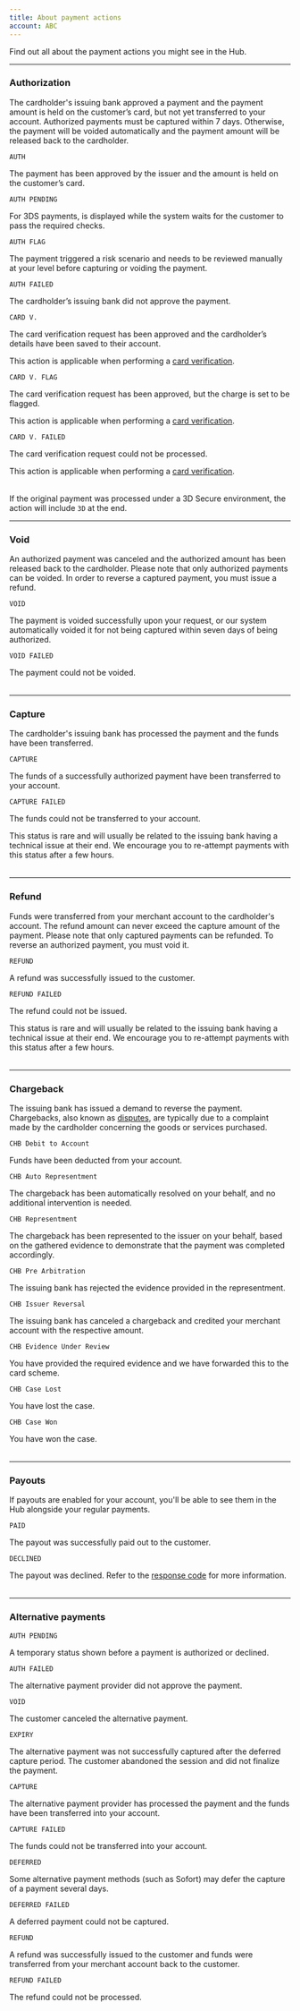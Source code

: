 ```yaml
---
title: About payment actions
account: ABC
---
```


Find out all about the payment actions you might see in the Hub.

---

### Authorization

The cardholder's issuing bank approved a payment and the payment amount is held on the customer’s card, but not yet transferred to your account. Authorized payments must be captured within 7 days. Otherwise, the payment will be voided automatically and the payment amount will be released back to the cardholder. 

<Table>
<TableHead headers={['Action', 'Description']} />
<TableBody>

<TableRow>
<TableCell>

`AUTH`

</TableCell>
<TableCell>

The payment has been approved by the issuer and the amount is held on the customer’s card.

</TableCell>
</TableRow>

<TableRow>
<TableCell>

`AUTH PENDING`

</TableCell>
<TableCell>

For 3DS payments, is displayed while the system waits for the customer to pass the required checks.

</TableCell>
</TableRow>

<TableRow>
<TableCell>

`AUTH FLAG`

</TableCell>
<TableCell>

The payment triggered a risk scenario and needs to be reviewed manually at your level before capturing or voiding the payment.

</TableCell>
</TableRow>

<TableRow>
<TableCell>

`AUTH FAILED`

</TableCell>
<TableCell>

The cardholder’s issuing bank did not approve the payment.

</TableCell>
</TableRow>

<TableRow>
<TableCell>

`CARD V.`

</TableCell>
<TableCell>

The card verification request has been approved and the cardholder’s details have been saved to their account.

<InfoBox>

This action is applicable when performing a [card verification](/risk-management/card-verification).

</InfoBox>

</TableCell>
</TableRow>

<TableRow>
<TableCell>

`CARD V. FLAG`

</TableCell>
<TableCell>
	
The card verification request has been approved, but the charge is set to be flagged.

<InfoBox>

This action is applicable when performing a [card verification](/risk-management/card-verification).

</InfoBox>

</TableCell>
</TableRow>

<TableRow>
<TableCell>

`CARD V. FAILED`

</TableCell>
<TableCell>

The card verification request could not be processed.

<InfoBox>

This action is applicable when performing a [card verification](/risk-management/card-verification).

</InfoBox>

</TableCell>
</TableRow>

</TableBody>
</Table>

<TipBox variant="info">

If the original payment was processed under a 3D Secure environment, the action will include `3D` at the end.

</TipBox>

---

### Void

An authorized payment was canceled and the authorized amount has been released back to the cardholder. Please note that only authorized payments can be voided. In order to reverse a captured payment, you must issue a refund.

<Table>
<TableHead headers={['Action', 'Description']} />
<TableBody>

<TableRow>
<TableCell>

`VOID`

</TableCell>
<TableCell>

The payment is voided successfully upon your request, or our system automatically voided it for not being captured within seven days of being authorized.

</TableCell>
</TableRow>

<TableRow>
<TableCell>

`VOID FAILED`

</TableCell>
<TableCell>

The payment could not be voided.

</TableCell>
</TableRow>

</TableBody>
</Table>

---

### Capture

The cardholder's issuing bank has processed the payment and the funds have been transferred.

<Table>
<TableHead headers={['Action', 'Description']} />
<TableBody>

<TableRow>
<TableCell>

`CAPTURE`

</TableCell>
<TableCell>

The funds of a successfully authorized payment have been transferred to your account.

</TableCell>
</TableRow>

<TableRow>
<TableCell>

`CAPTURE FAILED`

</TableCell>
<TableCell>

The funds could not be transferred to your account.

<InfoBox>

This status is rare and will usually be related to the issuing bank having a technical issue at their end. We encourage you to re-attempt payments with this status after a few hours.

</InfoBox>

</TableCell>
</TableRow>

</TableBody>
</Table>

--- 

### Refund

Funds were transferred from your merchant account to the cardholder's account. The refund amount can never exceed the capture amount of the payment. Please note that only captured payments can be refunded. To reverse an authorized payment, you must void it.

<Table>
<TableHead headers={['Action', 'Description']} />
<TableBody>

<TableRow>
<TableCell>

`REFUND`

</TableCell>
<TableCell>

A refund was successfully issued to the customer.

</TableCell>
</TableRow>

<TableRow>
<TableCell>

`REFUND FAILED`

</TableCell>
<TableCell>

The refund could not be issued.

<InfoBox>

This status is rare and will usually be related to the issuing bank having a technical issue at their end. We encourage you to re-attempt payments with this status after a few hours.

</InfoBox>

</TableCell>
</TableRow>

</TableBody>
</Table>

---

### Chargeback

The issuing bank has issued a demand to reverse the payment. Chargebacks, also known as [disputes](/risk-management/disputes), are typically due to a complaint made by the cardholder concerning the goods or services purchased.

<Table>
<TableHead headers={['Action', 'Description']} />
<TableBody>

<TableRow>
<TableCell>

`CHB Debit to Account`

</TableCell>
<TableCell>

Funds have been deducted from your account.

</TableCell>
</TableRow>

<TableRow>
<TableCell>

`CHB Auto Representment`

</TableCell>
<TableCell>

The chargeback has been automatically resolved on your behalf, and no additional intervention is needed.

</TableCell>
</TableRow>

<TableRow>
<TableCell>

`CHB Representment`

</TableCell>
<TableCell>

The chargeback has been represented to the issuer on your behalf, based on the gathered evidence to demonstrate that the payment was completed accordingly.

</TableCell>
</TableRow>

<TableRow>
<TableCell>

`CHB Pre Arbitration`

</TableCell>
<TableCell>

The issuing bank has rejected the evidence provided in the representment.

</TableCell>
</TableRow>

<TableRow>
<TableCell>

`CHB Issuer Reversal`

</TableCell>
<TableCell>

The issuing bank has canceled a chargeback and credited your merchant account with the respective amount.

</TableCell>
</TableRow>

<TableRow>
<TableCell>

`CHB Evidence Under Review`

</TableCell>
<TableCell>

You have provided the required evidence and we have forwarded this to the card scheme.

</TableCell>
</TableRow>

<TableRow>
<TableCell>

`CHB Case Lost`

</TableCell>
<TableCell>

You have lost the case.

</TableCell>
</TableRow>

<TableRow>
<TableCell>

`CHB Case Won`

</TableCell>
<TableCell>

You have won the case.

</TableCell>
</TableRow>

</TableBody>
</Table>

--- 

### Payouts

If payouts are enabled for your account, you'll be able to see them in the Hub alongside your regular payments.

<Table>
<TableHead headers={['Action', 'Description']} />
<TableBody>

<TableRow>
<TableCell>

`PAID`

</TableCell>
<TableCell>

The payout was successfully paid out to the customer.

</TableCell>
</TableRow>

<TableRow>
<TableCell>

`DECLINED`

</TableCell>
<TableCell>

The payout was declined. Refer to the [response code](/resources/codes/response-codes) for more information.

</TableCell>
</TableRow>

</TableBody>
</Table>

---

### Alternative payments

<Table>
<TableHead headers={['Action', 'Description']} />
<TableBody>

<TableRow>
<TableCell>

`AUTH PENDING`

</TableCell>
<TableCell>

A temporary status shown before a payment is authorized or declined.

</TableCell>
</TableRow>
<TableRow>
<TableCell>

`AUTH FAILED`

</TableCell>
<TableCell>

The alternative payment provider did not approve the payment.

</TableCell>
</TableRow>

<TableRow>
<TableCell>

`VOID`

</TableCell>

<TableCell>

The customer canceled the alternative payment.

</TableCell>
</TableRow>

<TableRow>
<TableCell>

`EXPIRY`

</TableCell>
<TableCell>

The alternative payment was not successfully captured after the deferred capture period. The customer abandoned the session and did not finalize the payment.

</TableCell>
</TableRow>

<TableRow>
<TableCell>

`CAPTURE`	

</TableCell>
<TableCell>

The alternative payment provider has processed the payment and the funds have been transferred into your account.

</TableCell>
</TableRow>

<TableRow>
<TableCell>

`CAPTURE FAILED`

</TableCell>

<TableCell>

The funds could not be transferred into your account.

</TableCell>
</TableRow>

<TableRow>
<TableCell>

`DEFERRED`

</TableCell>
<TableCell>

Some alternative payment methods (such as Sofort) may defer the capture of a payment several days.

</TableCell>
</TableRow>

<TableRow>
<TableCell>

`DEFERRED FAILED`

</TableCell>
<TableCell>

A deferred payment could not be captured.

</TableCell>
</TableRow>

<TableRow>
<TableCell>

`REFUND`

</TableCell>
<TableCell>

A refund was successfully issued to the customer and funds were transferred from your merchant account back to the customer.

</TableCell>
</TableRow>

<TableRow>
<TableCell>

`REFUND FAILED`

</TableCell>
<TableCell>

The refund could not be processed.

</TableCell>
</TableRow>

</TableBody>
</Table>
